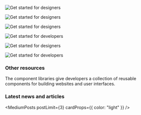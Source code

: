 
<FeatureCard
    href="/designing/get-started"
    subTitle="Start"
    title="Designing"
    actionIcon="arrowRight"
    className="homepage-feature"
    >

<ArtDirection>

![Get started for designers](./homepage/images/light-getting-started-designers-mobile.png)

![Get started for designers](./homepage/images/light-getting-started-designers-tablet.png)

![Get started for designers](./homepage/images/light-getting-started-designers.png)

</ArtDirection>

</FeatureCard>

<FeatureCard
    href="/developing/get-started"
    subTitle="Start"
    title="Developing"
    actionIcon="arrowRight"
    className="homepage-feature"
    >

<ArtDirection>

![Get started for developers](./homepage/images/light-getting-started-developers-mobile.png)

![Get started for designers](./homepage/images/light-getting-started-developers-tablet.png)

![Get started for developers](./homepage/images/light-getting-started-developers.png)

</ArtDirection>

</FeatureCard>

### Other resources

The component libraries give developers a collection of reusable components for
building websites and user interfaces.

<Row className="resource-card-group">
<Column colLg={4} colMd={4} noGutterSm>
  <ResourceCard
    subTitle="Figma kit"
    href="/designing/kits/figma"
    >
      <MdxIcon name="figma" />
  </ResourceCard>
</Column>  
<Column colLg={4} colMd={4} noGutterSm>
  <ResourceCard
    subTitle="Sketch kits"
    href="/designing/kits/sketch"
    >
      <MdxIcon name="sketch" />
  </ResourceCard>
</Column>
<Column colLg={4} colMd={4} noGutterSm>
  <ResourceCard
    subTitle="Carbon React components"
    href="https://github.com/carbon-design-system/carbon/tree/v10/packages/react"
    >

<MdxIcon name="github" />

  </ResourceCard>
</Column>
<Column colLg={4} colMd={4} noGutterSm>
  <ResourceCard
    subTitle="Carbon Angular components"
    href="https://github.com/IBM/carbon-components-angular"
    >

<MdxIcon name="github" />

  </ResourceCard>
</Column>
<Column colLg={4} colMd={4}  noGutterSm>
  <ResourceCard
    subTitle="Carbon Vanilla components"
    href="https://github.com/carbon-design-system/carbon/tree/v10/packages/components"
    >

<MdxIcon name="github" />

  </ResourceCard>
</Column>
<Column colLg={4} colMd={4} noGutterSm>
  <ResourceCard
    subTitle="Carbon Vue components"
    href="https://github.com/carbon-design-system/carbon-components-vue"
    >

<MdxIcon name="github" />

  </ResourceCard>
</Column>
<Column colLg={4} colMd={4} noGutterSm>
  <ResourceCard
    subTitle="Carbon Svelte components"
    href="https://github.com/IBM/carbon-components-svelte"
    >
    <MdxIcon name="github" />
  </ResourceCard>
</Column>

<Column colLg={4} colMd={4} noGutterSm>
  <ResourceCard
    subTitle="Carbon Web Components"
    href="https://github.com/carbon-design-system/carbon-web-components"
    >
    <MdxIcon name="github" />
  </ResourceCard>
</Column>
</Row>

### Latest news and articles

<MediumPosts postLimit={3} cardProps={{ color: "light" }} />
